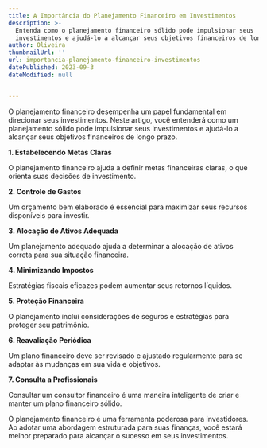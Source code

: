 ```yaml
---
title: A Importância do Planejamento Financeiro em Investimentos
description: >-
  Entenda como o planejamento financeiro sólido pode impulsionar seus
  investimentos e ajudá-lo a alcançar seus objetivos financeiros de longo prazo.
author: Oliveira
thumbnailUrl: ''
url: importancia-planejamento-financeiro-investimentos
datePublished: 2023-09-3
dateModified: null


---
```


O planejamento financeiro desempenha um papel fundamental em direcionar seus investimentos. Neste artigo, você entenderá como um planejamento sólido pode impulsionar seus investimentos e ajudá-lo a alcançar seus objetivos financeiros de longo prazo.

**1. Estabelecendo Metas Claras**

O planejamento financeiro ajuda a definir metas financeiras claras, o que orienta suas decisões de investimento.

**2. Controle de Gastos**

Um orçamento bem elaborado é essencial para maximizar seus recursos disponíveis para investir.

**3. Alocação de Ativos Adequada**

Um planejamento adequado ajuda a determinar a alocação de ativos correta para sua situação financeira.

**4. Minimizando Impostos**

Estratégias fiscais eficazes podem aumentar seus retornos líquidos.

**5. Proteção Financeira**

O planejamento inclui considerações de seguros e estratégias para proteger seu patrimônio.

**6. Reavaliação Periódica**

Um plano financeiro deve ser revisado e ajustado regularmente para se adaptar às mudanças em sua vida e objetivos.

**7. Consulta a Profissionais**

Consultar um consultor financeiro é uma maneira inteligente de criar e manter um plano financeiro sólido.

O planejamento financeiro é uma ferramenta poderosa para investidores. Ao adotar uma abordagem estruturada para suas finanças, você estará melhor preparado para alcançar o sucesso em seus investimentos.

